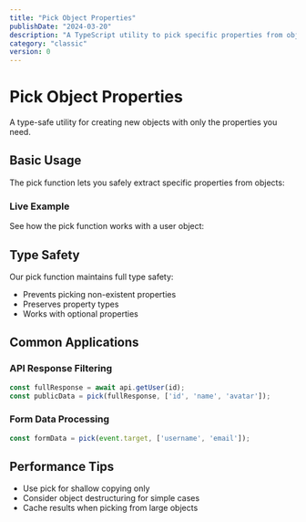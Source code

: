 ```yaml
---
title: "Pick Object Properties"
publishDate: "2024-03-20"
description: "A TypeScript utility to pick specific properties from objects"
category: "classic"
version: 0
---
```



# Pick Object Properties

A type-safe utility for creating new objects with only the properties you need.

## Basic Usage

The pick function lets you safely extract specific properties from objects:

<CodeSnippet file="object/pick.ts" />

### Live Example

See how the pick function works with a user object:

<Example component="pick-example" />

## Type Safety

Our pick function maintains full type safety:
- Prevents picking non-existent properties
- Preserves property types
- Works with optional properties

## Common Applications

### API Response Filtering

```typescript
const fullResponse = await api.getUser(id);
const publicData = pick(fullResponse, ['id', 'name', 'avatar']);
```

### Form Data Processing

```typescript
const formData = pick(event.target, ['username', 'email']);
```

## Performance Tips

- Use pick for shallow copying only
- Consider object destructuring for simple cases
- Cache results when picking from large objects
